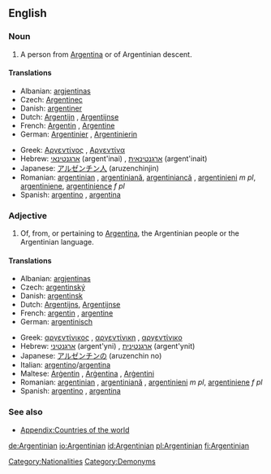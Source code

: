 ==English==

===Noun===
{{en-noun}}

# A person from [[Argentina]] or of Argentinian descent.

====Translations====
{{trans-top|person from Argentina}}
*Albanian: [[argjentinas]]
*Czech: [[Argentinec]] {{m}}
*Danish: [[argentiner]]
*Dutch: [[Argentijn]] {{m}}, [[Argentijnse]] {{f}}
*French: [[Argentin]] {{m}}, [[Argentine]] {{f}}
*German: [[Argentinier]] {{m}}, [[Argentinierin]] {{f}}
{{trans-mid}}
*Greek: [[Αργεντίνος]] {{m}}, [[Αργεντίνα]] {{f}}
*Hebrew: [[ארגנטינאי]] (argent'inai) {{m}}, [[ארגנטינאית]] (argent'inait) {{f}}
*Japanese: [[アルゼンチン人]] (aruzenchinjin)
*Romanian: [[argentinian]] {{m}}, [[argentiniană]], [[argentiniancă]] {{f}}, [[argentinieni]] ''m pl'', [[argentiniene]], [[argentinience]] ''f pl''
*Spanish: [[argentino]] {{m}}, [[argentina]] {{f}}
{{trans-bottom}}

===Adjective===
{{en-adj|-}}
# Of, from, or pertaining to [[Argentina]], the Argentinian people or the Argentinian language.

====Translations====
{{trans-top|pertaining to Argentina}}
*Albanian: [[argjentinas]]
* Czech: [[argentinský]] {{m}}
*Danish: [[argentinsk]]
*Dutch: [[Argentijns]], [[Argentijnse]]
*French: [[argentin]] {{m}}, [[argentine]] {{f}}
*German: [[argentinisch]]
{{trans-mid}}
*Greek: [[αργεντίνικος]] {{m}}, [[αργεντίνικη]] {{f}}, [[αργεντίνικο]] {{n}}
*Hebrew: [[ארגנטיני]] (argent'yni) {{m}}, [[ארגנטינית]] (argent'ynit) {{f}}
*Japanese: [[アルゼンチンの]] (aruzenchin no)
*Italian: [[argentino]]/[[argentina]]
*Maltese: [[Arġentin]] {{m}}, [[Arġentina]] {{f}}, [[Arġentini]] {{p}}
*Romanian: [[argentinian]] {{m}}, [[argentiniană]] {{f}}, [[argentinieni]] ''m pl'', [[argentiniene]] ''f pl''
*Spanish: [[argentino]] {{m}}, [[argentina]] {{f}}
{{trans-bottom}}

===See also===
*[[Appendix:Countries of the world]]

[[Category:Nationalities]]
[[Category:Demonyms]]

[[de:Argentinian]]
[[io:Argentinian]]
[[id:Argentinian]]
[[pl:Argentinian]]
[[fi:Argentinian]]